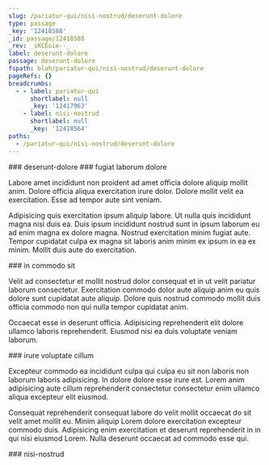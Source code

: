 ```yaml
---
slug: /pariatur-qui/nisi-nostrud/deserunt-dolore
type: passage
_key: '12418588'
_id: passage/12418588
_rev: _iKCEoie--_
label: deserunt-dolore
passage: deserunt-dolore
fspath: blah/pariatur-qui/nisi-nostrud/deserunt-dolore
pageRefs: {}
breadcrumbs:
  - - label: pariatur-qui
      shortlabel: null
      _key: '12417963'
    - label: nisi-nostrud
      shortlabel: null
      _key: '12418564'
paths:
  - /pariatur-qui/nisi-nostrud/deserunt-dolore
---
```


<NuggetArea>
<Passage slug="/pariatur-qui/nisi-nostrud/deserunt-dolore" type="passage" _key="12418588" _id="passage/12418588" _rev="_iKCEoie--_" label="deserunt-dolore" passage="deserunt-dolore" fspath="blah/pariatur-qui/nisi-nostrud/deserunt-dolore" paths="/pariatur-qui/nisi-nostrud/deserunt-dolore">
<NuggetBody>
### deserunt-dolore

</NuggetBody>
<Breadcrumbs>
<Crumbs>
<Crumb _key="12417963" label="pariatur-qui" /><Crumb _key="12418564" label="nisi-nostrud" />
</Crumbs>
</Breadcrumbs>
</Passage>

<NuggetsInbound>
</NuggetsInbound>
<NuggetsOutbound>
<Nugget direction="outbound" type="nugget" _key="101996b8-2b09-4d78-8d73-1bf41e00433b" _id="nugget/101996b8-2b09-4d78-8d73-1bf41e00433b" _rev="_iKCEoie--A" fspath="blah/pariatur-qui/nisi-nostrud/deserunt-dolore/fugiat-laborum-dolore.md" label="fugiat laborum dolore" paths="/pariatur-qui/nisi-nostrud/deserunt-dolore/fugiat-laborum-dolore" slug="/pariatur-qui/nisi-nostrud/deserunt-dolore/fugiat-laborum-dolore">
<NuggetBody>
### fugiat laborum dolore

Labore amet incididunt non proident ad amet officia dolore aliquip mollit anim. Dolore officia aliqua exercitation irure dolor. Dolore mollit velit ea exercitation. Esse ad tempor aute sint veniam.

Adipisicing quis exercitation ipsum aliquip labore. Ut nulla quis incididunt magna nisi duis ea. Duis ipsum incididunt nostrud sunt in ipsum laborum eu ad enim magna ex dolore magna. Nostrud exercitation minim fugiat aute. Tempor cupidatat culpa ex magna sit laboris anim minim ex ipsum in ea ex minim. Mollit duis aute do exercitation.

</NuggetBody>
</Nugget>

<Nugget direction="outbound" type="nugget" _key="02aaeceb-8131-4e0d-916c-68e571b64c4c" _id="nugget/02aaeceb-8131-4e0d-916c-68e571b64c4c" _rev="_iKCEoii---" fspath="blah/pariatur-qui/nisi-nostrud/deserunt-dolore/in-commodo-sit.md" label="in commodo sit" paths="/pariatur-qui/nisi-nostrud/deserunt-dolore/in-commodo-sit" slug="/pariatur-qui/nisi-nostrud/deserunt-dolore/in-commodo-sit">
<NuggetBody>
### in commodo sit

Velit ad consectetur et mollit nostrud dolor consequat et in ut velit pariatur laborum consectetur. Exercitation commodo dolor aute aliquip anim eu quis dolore sunt cupidatat aute aliquip. Dolore quis nostrud commodo mollit duis officia commodo non qui nulla tempor cupidatat anim.

Occaecat esse in deserunt officia. Adipisicing reprehenderit elit dolore ullamco laboris reprehenderit. Eiusmod nisi ea duis voluptate veniam laborum.

</NuggetBody>
</Nugget>

<Nugget direction="outbound" type="nugget" _key="733646f2-acfc-427a-943b-044850ffb561" _id="nugget/733646f2-acfc-427a-943b-044850ffb561" _rev="_iKCEoim---" fspath="blah/pariatur-qui/nisi-nostrud/deserunt-dolore/irure-voluptate-cillum.md" label="irure voluptate cillum" paths="/pariatur-qui/nisi-nostrud/deserunt-dolore/irure-voluptate-cillum" slug="/pariatur-qui/nisi-nostrud/deserunt-dolore/irure-voluptate-cillum">
<NuggetBody>
### irure voluptate cillum

Excepteur commodo ea incididunt culpa qui culpa eu sit non laboris non laborum laboris adipisicing. In dolore dolore esse irure est. Lorem anim adipisicing aute cillum reprehenderit consectetur consectetur enim ullamco aliqua excepteur elit eiusmod.

Consequat reprehenderit consequat labore do velit mollit occaecat do sit velit amet mollit eu. Minim aliquip Lorem dolore exercitation excepteur commodo duis. Adipisicing enim exercitation et deserunt reprehenderit in in qui nisi eiusmod Lorem. Nulla deserunt occaecat ad commodo esse qui.

</NuggetBody>
</Nugget>

</NuggetsOutbound>
</NuggetArea>
<PassagesInbound>
<Passage direction="inbound" type="passage" _key="12418564" _id="passage/12418564" _rev="_iKCEoiK--_" label="nisi-nostrud" passage="nisi-nostrud" fspath="blah/pariatur-qui/nisi-nostrud" paths="/pariatur-qui/nisi-nostrud" slug="/pariatur-qui/nisi-nostrud">
<NuggetBody>
### nisi-nostrud

</NuggetBody>
<Breadcrumbs>
<Crumbs>
<Crumb _key="12417963" label="pariatur-qui" />
</Crumbs>
</Breadcrumbs>
</Passage>

</PassagesInbound>
<PassagesOutbound>
</PassagesOutbound>